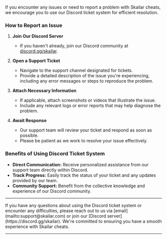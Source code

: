 If you encounter any issues or need to report a problem with Skailar cheats, we encourage you to use our Discord ticket system for efficient resolution.

### How to Report an Issue

1. **Join Our Discord Server**
   - If you haven't already, join our Discord community at [discord.gg/skailar](https://discord.gg/skailar).

2. **Open a Support Ticket**
   - Navigate to the support channel designated for tickets.
   - Provide a detailed description of the issue you're experiencing, including any error messages or steps to reproduce the problem.

3. **Attach Necessary Information**
   - If applicable, attach screenshots or videos that illustrate the issue.
   - Include any relevant logs or error reports that may help diagnose the problem.

4. **Await Response**
   - Our support team will review your ticket and respond as soon as possible.
   - Please be patient as we work to resolve your issue effectively.

### Benefits of Using Discord Ticket System

- **Direct Communication:** Receive personalized assistance from our support team directly within Discord.
- **Track Progress:** Easily track the status of your ticket and any updates provided by our team.
- **Community Support:** Benefit from the collective knowledge and experience of our Discord community.

---

<Card title="Need Assistance?" icon="headset" href="https://discord.gg/skailar">
If you have any questions about using the Discord ticket system or encounter any difficulties, please reach out to us via [email](mailto:support@skailar.com) or join our [Discord server](https://discord.gg/skailar). We're committed to ensuring you have a smooth experience with Skailar cheats.
</Card>

---
